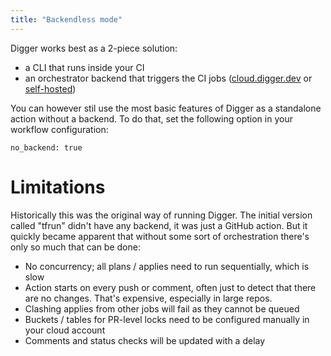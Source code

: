 ```yaml
---
title: "Backendless mode"
---
```


Digger works best as a 2-piece solution:
- a CLI that runs inside your CI
- an orchestrator backend that triggers the CI jobs ([cloud.digger.dev](https://cloud.digger.dev) or [self-hosted](/self-host/deploy-binary))

You can however stil use the most basic features of Digger as a standalone action without a backend. To do that, set the following option in your workflow configuration:
```
no_backend: true
```

# Limitations

Historically this was the original way of running Digger. The initial version called "tfrun" didn't have any backend, it was just a GitHub action. But it quickly became apparent that without some sort of orchestration there's only so much that can be done:
- No concurrency; all plans / applies need to run sequentially, which is slow
- Action starts on every push or comment, often just to detect that there are no changes. That's expensive, especially in large repos.
- Clashing applies from other jobs will fail as they cannot be queued
- Buckets / tables for PR-level locks need to be configured manually in your cloud account
- Comments and status checks will be updated with a delay


